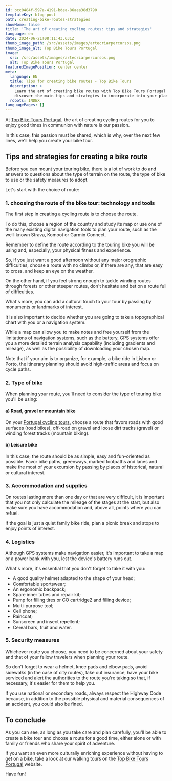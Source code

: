 ```yaml
---
id: bcc0484f-597a-4191-bdea-86aea38d3790
templateKey: blog-post
path: creating-bike-routes-strategies
showHome: false
title: 'The art of creating cycling routes: tips and strategies'
language: en
date: 2024-06-21T08:11:43.631Z
thumb_image_path: /src/assets/images/artecriarpercursos.png
thumb_image_alt: Top Bike Tours Portugal
image:
  src: /src/assets/images/artecriarpercursos.png
  alt: Top Bike Tours Portugal
featuredImagePosition: center center
meta:
  language: EN
  title: Tips for creating bike routes - Top Bike Tours
  description: >
    Learn the art of creating bike routes with Top Bike Tours Portugal and
    discover the main tips and strategies to incorporate into your planning.
  robots: INDEX
languagePages: []
---
```


At [Top Bike Tours Portugal](https://topbiketoursportugal.com/), the art of
creating cycling routes for you to enjoy good times in communion with nature is
our passion.

In this case, this passion must be shared, which is why, over the next few
lines, we'll help you create your bike tour.

## Tips and strategies for creating a bike route

Before you can mount your touring bike, there is a lot of work to do and answers
to questions about the type of terrain on the route, the type of bike to use or
the safety measures to adopt.

Let's start with the choice of route:

### 1. choosing the route of the bike tour: technology and tools

The first step in creating a cycling route is to choose the route.

To do this, choose a region of the country and study its map or use one of the
many existing digital navigation tools to plan your route, such as the
well-known Strava, Komoot or Garmin Connect.

Remember to define the route according to the touring bike you will be using
and, especially, your physical fitness and experience.

So, if you just want a good afternoon without any major orographic difficulties,
choose a route with no climbs or, if there are any, that are easy to cross, and
keep an eye on the weather.

On the other hand, if you feel strong enough to tackle winding routes through
forests or other steeper routes, don't hesitate and bet on a route full of
difficulties.

What's more, you can add a cultural touch to your tour by passing by monuments
or landmarks of interest.

It is also important to decide whether you are going to take a topographical
chart with you or a navigation system.

While a map can allow you to make notes and free yourself from the limitations
of navigation systems, such as the battery, GPS systems offer you a more
detailed terrain analysis capability (including gradients and mileage), as well
as the possibility of downloading your chosen map.

Note that if your aim is to organize, for example, a bike ride in Lisbon or
Porto, the itinerary planning should avoid high-traffic areas and focus on cycle
paths.

### 2. Type of bike

When planning your route, you'll need to consider the type of touring bike
you'll be using:

#### a) Road, gravel or mountain bike

On your [Portugal cycling tours](https://topbiketoursportugal.com/), choose a
route that favors roads with good surfaces (road bikes), off-road on gravel and
loose dirt tracks (gravel) or winding forest tracks (mountain biking).

#### b) Leisure bike

In this case, the route should be as simple, easy and fun-oriented as possible.
Favor bike paths, greenways, marked footpaths and lanes and make the most of
your excursion by passing by places of historical, natural or cultural interest.

### 3. Accommodation and supplies

On routes lasting more than one day or that are very difficult, it is important
that you not only calculate the mileage of the stages at the start, but also
make sure you have accommodation and, above all, points where you can refuel.

If the goal is just a quiet family bike ride, plan a picnic break and stops to
enjoy points of interest.

### 4. Logistics

Although GPS systems make navigation easier, it's important to take a map or a
power bank with you, lest the device's battery runs out.

What's more, it's essential that you don't forget to take it with you:

- A good quality helmet adapted to the shape of your head;
- Comfortable sportswear;
- An ergonomic backpack;
- Spare inner tubes and repair kit;
- Pump for filling tires or CO cartridge2 and filling device;
- Multi-purpose tool;
- Cell phone;
- Raincoat;
- Sunscreen and insect repellent;
- Cereal bars, fruit and water.

### 5. Security measures

Whichever route you choose, you need to be concerned about your safety and that
of your fellow travelers when planning your route.

So don't forget to wear a helmet, knee pads and elbow pads, avoid sidewalks (in
the case of city routes), take out insurance, have your bike serviced and alert
the authorities to the route you're taking so that, if necessary, it's easier
for them to help you.

If you use national or secondary roads, always respect the Highway Code because,
in addition to the possible physical and material consequences of an accident,
you could also be fined.

## To conclude

As you can see, as long as you take care and plan carefully, you'll be able to
create a bike tour and choose a route for a good time, either alone or with
family or friends who share your spirit of adventure.

If you want an even more culturally enriching experience without having to get
on a bike, take a look at our walking tours on the
[Top Bike Tours Portugal](https://topwalkingtoursportugal.com/) website.

Have fun!
